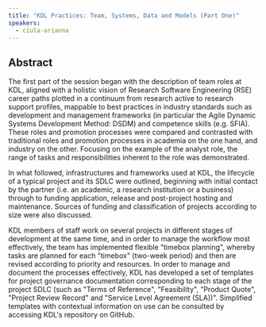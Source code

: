 ```yaml
---
title: "KDL Practices: Team, Systems, Data and Models (Part One)"
speakers:
  - ciula-arianna
---
```

## Abstract

The first part of the session began with the description of team roles at KDL, aligned with a holistic vision of Research Software Engineering (RSE) career paths plotted in a continuum from research active to research support profiles, mappable to best practices in industry standards such as development and management frameworks (in particular the Agile Dynamic Systems Development Method: DSDM) and competence skills (e.g. SFIA). These roles and promotion processes were compared and contrasted with traditional roles and promotion processes in academia on the one hand, and industry on the other. Focusing on the example of the analyst role, the range of tasks and responsibilities inherent to the role was demonstrated.

In what followed, infrastructures and frameworks used at KDL, the lifecycle of a typical project and its SDLC were outlined, beginning with initial contact by the partner (i.e. an academic, a research institution or a business) through to funding application, release and post-project hosting and maintenance. Sources of funding and classification of projects according to size were also discussed.

KDL members of staff work on several projects in different stages of development at the same time, and in order to manage the workflow most effectively, the team has implemented flexible "timebox planning", whereby tasks are planned for each "timebox" (two-week period) and then are revised according to priority and resources. In order to manage and document the processes effectively, KDL has developed a set of templates for project governance documentation corresponding to each stage of the project SDLC (such as "Terms of Reference", "Feasibility", "Product Quote", "Project Review Record" and "Service Level Agreement (SLA))". Simplified templates with contextual information on use can be consulted by accessing KDL's repository on GitHub.

<DownloadLink href="downloads/1.2-Practices_1.pdf" />

<Speakers>
  <Speaker speaker="ciula-arianna" />
</Speakers>

